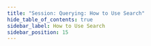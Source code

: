 ```yaml
---
title: "Session: Querying: How to Use Search"
hide_table_of_contents: true
sidebar_label: How to Use Search
sidebar_position: 15
---
```





<LanguageSwitcher supportedLanguages={supportedLanguages} />

<LanguageContent language="csharp">
   <HowToUseSearchCsharp />
</LanguageContent>

<LanguageContent language="java">
   <HowToUseSearchJava />
</LanguageContent>

<LanguageContent language="nodejs">
   <HowToUseSearchNodejs />
</LanguageContent>


<!---
### Session
- [How to Query](../../../client-api/session/querying/how-to-query)
- [How to Use Regex](../../../client-api/session/querying/how-to-use-regex)
- [How to Query With Exact Match](../../../client-api/session/querying/how-to-query-with-exact-match)

### Querying
- [Searching](../../../indexes/querying/searching)


-->